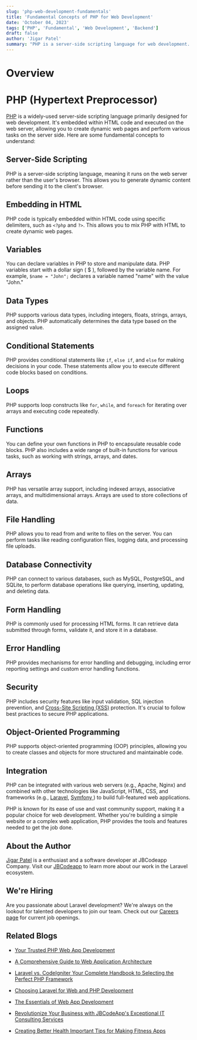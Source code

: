 ```yaml
---
slug: 'php-web-development-fundamentals'
title: 'Fundamental Concepts of PHP for Web Development'
date: 'October 04, 2023'
tags: ['PHP', 'Fundamental', 'Web Development', 'Backend']
draft: false
author: 'Jigar Patel'
summary: "PHP is a server-side scripting language for web development. It's embedded in HTML, supports variables, data types, conditional statements, loops, functions, arrays, file handling, database connectivity, and security features. PHP is user-friendly and widely used for building dynamic web applications."
---
```


# Overview

<TOCInline toc={props.toc} exclude="Overview" toHeading={2} />

# PHP (Hypertext Preprocessor)

[PHP](https://www.php.net/) is a widely-used server-side scripting language primarily designed for web development. It's embedded within HTML code and executed on the web server, allowing you to create dynamic web pages and perform various tasks on the server side. Here are some fundamental concepts to understand:

## Server-Side Scripting

PHP is a server-side scripting language, meaning it runs on the web server rather than the user's browser. This allows you to generate dynamic content before sending it to the client's browser.

## Embedding in HTML

PHP code is typically embedded within HTML code using specific delimiters, such as `<?php` and `?>`. This allows you to mix PHP with HTML to create dynamic web pages.

## Variables

You can declare variables in PHP to store and manipulate data. PHP variables start with a dollar sign ( $ ), followed by the variable name. For example, `$name = "John";` declares a variable named "name" with the value "John."

## Data Types

PHP supports various data types, including integers, floats, strings, arrays, and objects. PHP automatically determines the data type based on the assigned value.

## Conditional Statements

PHP provides conditional statements like `if`, `else if`, and `else` for making decisions in your code. These statements allow you to execute different code blocks based on conditions.

## Loops

PHP supports loop constructs like `for`, `while`, and `foreach` for iterating over arrays and executing code repeatedly.

## Functions

You can define your own functions in PHP to encapsulate reusable code blocks. PHP also includes a wide range of built-in functions for various tasks, such as working with strings, arrays, and dates.

## Arrays

PHP has versatile array support, including indexed arrays, associative arrays, and multidimensional arrays. Arrays are used to store collections of data.

## File Handling

PHP allows you to read from and write to files on the server. You can perform tasks like reading configuration files, logging data, and processing file uploads.

## Database Connectivity

PHP can connect to various databases, such as MySQL, PostgreSQL, and SQLite, to perform database operations like querying, inserting, updating, and deleting data.

## Form Handling

PHP is commonly used for processing HTML forms. It can retrieve data submitted through forms, validate it, and store it in a database.

## Error Handling

PHP provides mechanisms for error handling and debugging, including error reporting settings and custom error handling functions.

## Security

PHP includes security features like input validation, SQL injection prevention, and [Cross-Site Scripting (XSS)](https://owasp.org/www-community/attacks/xss/) protection. It's crucial to follow best practices to secure PHP applications.

## Object-Oriented Programming

PHP supports object-oriented programming (OOP) principles, allowing you to create classes and objects for more structured and maintainable code.

## Integration

PHP can be integrated with various web servers (e.g., Apache, Nginx) and combined with other technologies like JavaScript, HTML, CSS, and frameworks (e.g., [Laravel](https://laravel.com/), [Symfony ](https://symfony.com/)) to build full-featured web applications.

PHP is known for its ease of use and vast community support, making it a popular choice for web development. Whether you're building a simple website or a complex web application, PHP provides the tools and features needed to get the job done.

## About the Author

[Jigar Patel](https://expertlaravel.com) is a
enthusiast and a software developer at JBCodeapp Company. Visit our [JBCodeapp](https://jbcodeapp.com) to learn more about our work in the Laravel ecosystem.

## We're Hiring

Are you passionate about Laravel development? We're always on the lookout for talented developers to join our team. Check out our [Careers page](https://jbcodeapp.com/career) for current job openings.

## Related Blogs

- [Your Trusted PHP Web App Development](trusted-php-web-app-development-partner)

- [A Comprehensive Guide to Web Application Architecture](comprehensive-guide-web-application-architecture)

- [Laravel vs. CodeIgniter Your Complete Handbook to Selecting the Perfect PHP Framework](laravel-vs-codeigniter-complete-php-framework-guide)

- [Choosing Laravel for Web and PHP Development](laravel-web-php-development)

- [The Essentials of Web App Development](essentials-of-web-app-development)

- [Revolutionize Your Business with JBCodeApp's Exceptional IT Consulting Services](expert-it-consulting-services-jbcodeapp)

- [Creating Better Health Important Tips for Making Fitness Apps](fitness-app-development-tips)
